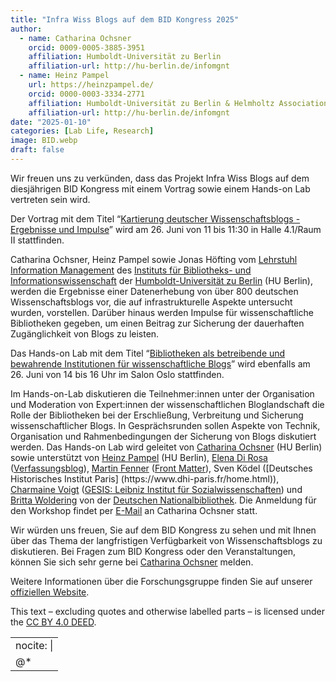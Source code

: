 ```yaml
---
title: "Infra Wiss Blogs auf dem BID Kongress 2025"
author:
  - name: Catharina Ochsner
    orcid: 0009-0005-3885-3951
    affiliation: Humboldt-Universität zu Berlin
    affiliation-url: http://hu-berlin.de/infomgnt
  - name: Heinz Pampel
    url: https://heinzpampel.de/
    orcid: 0000-0003-3334-2771
    affiliation: Humboldt-Universität zu Berlin & Helmholtz Association
    affiliation-url: http://hu-berlin.de/infomgnt
date: "2025-01-10"
categories: [Lab Life, Research]
image: BID.webp
draft: false
---
```


Wir freuen uns zu verkünden, dass das Projekt Infra Wiss Blogs auf dem diesjährigen BID Kongress mit einem Vortrag sowie einem Hands-on Lab vertreten sein wird.

Der Vortrag mit dem Titel “[Kartierung deutscher Wissenschaftsblogs - Ergebnisse und Impulse](https://bid2025.abstractserver.com/program/#/details/presentations/307)” wird am 26. Juni von 11 bis 11:30 in Halle 4.1/Raum II stattfinden. 

Catharina Ochsner, Heinz Pampel sowie Jonas Höfting vom [Lehrstuhl Information Management](https://www.ibi.hu-berlin.de/de/forschung/infomanagement) des [Instituts für Bibliotheks- und Informationswissenschaft](https://www.ibi.hu-berlin.de/de) der [Humboldt-Universität zu Berlin](https://www.hu-berlin.de/de) (HU Berlin), werden die Ergebnisse einer Datenerhebung von über 800 deutschen Wissenschaftsblogs vor, die auf infrastrukturelle Aspekte untersucht wurden, vorstellen. Darüber hinaus werden Impulse für wissenschaftliche Bibliotheken gegeben, um einen Beitrag zur Sicherung der dauerhaften Zugänglichkeit von Blogs zu leisten.

Das Hands-on Lab mit dem Titel “[Bibliotheken als betreibende und bewahrende Institutionen für wissenschaftliche Blogs](https://bid2025.abstractserver.com/program/#/details/sessions/84)” wird ebenfalls am 26. Juni von 14 bis 16 Uhr im Salon Oslo stattfinden. 

Im Hands-on-Lab diskutieren die Teilnehmer:innen unter der Organisation und Moderation von Expert:innen der wissenschaftlichen Bloglandschaft die Rolle der Bibliotheken bei der Erschließung, Verbreitung und Sicherung wissenschaftlicher Blogs. In Gesprächsrunden sollen Aspekte von Technik, Organisation und Rahmenbedingungen der Sicherung von Blogs diskutiert werden. Das Hands-on Lab wird geleitet von [Catharina Ochsner](https://www.ibi.hu-berlin.de/de/forschung/infomanagement/teaminfomanagement) (HU Berlin) sowie unterstützt von [Heinz Pampel](https://heinzpampel.de/) (HU Berlin), [Elena Di Rosa](https://verfassungsblog.de/author/elena-di-rosa/) ([Verfassungsblog](https://verfassungsblog.de/)), [Martin Fenner](https://front-matter.io/team) ([Front Matter](https://front-matter.io/)), Sven Ködel (\[Deutsches Historisches Institut Paris\] (https://www.dhi-paris.fr/home.html)), [Charmaine Voigt](https://www.gesis.org/institut/ueber-uns/mitarbeitendenverzeichnis/person/Charmaine.Voigt) ([GESIS: Leibniz Institut für Sozialwissenschaften](https://www.gesis.org/home)) und [Britta Woldering](https://www.dnb.de/SharedDocs/Kontaktdaten/DE/wolderingBritta.html) von der [Deutschen Nationalbibliothek](https://www.dnb.de/DE/Home/home_node.html). Die Anmeldung für den Workshop findet per [E-Mail](mailto:catharina.ochsner@hu-berlin.de) an Catharina Ochsner statt.

Wir würden uns freuen, Sie auf dem BID Kongress zu sehen und mit Ihnen über das Thema der langfristigen Verfügbarkeit von Wissenschaftsblogs zu diskutieren. Bei Fragen zum BID Kongress oder den Veranstaltungen, können Sie sich sehr gerne bei [Catharina Ochsner](mailto:catharina.ochsner@hu-berlin.de) melden.

Weitere Informationen über die Forschungsgruppe finden Sie auf unserer [offiziellen Website](http://hu.berlin/infomgnt).

This text – excluding quotes and otherwise labelled parts – is licensed under the [CC BY 4.0 DEED](https://creativecommons.org/licenses/by/4.0/deed.de).

---
nocite: | 
  @*
---
